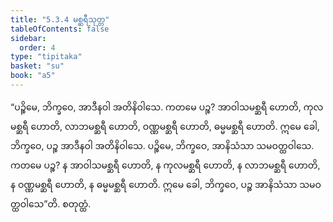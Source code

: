 ```yaml
---
title: "5.3.4 မစ္ဆရီသုတ္တ"
tableOfContents: false
sidebar:
  order: 4
type: "tipitaka"
basket: "su"
book: "a5"
---
```



<DynamicBreadcrumb />

<Division number="224" book="a5" e="ch" v="16" p="225">

<Paragraph number="1267" book="a5">
“ပဉ္စိမေ, ဘိက္ခဝေ, အာဒီနဝါ အတိနိဝါသေ. ကတမေ ပဉ္စ? အာဝါသမစ္ဆရီ ဟောတိ, ကုလမစ္ဆရီ ဟောတိ, လာဘမစ္ဆရီ ဟောတိ, ဝဏ္ဏမစ္ဆရီ ဟောတိ, ဓမ္မမစ္ဆရီ ဟောတိ. ဣမေ ခေါ, ဘိက္ခဝေ, ပဉ္စ အာဒီနဝါ အတိနိဝါသေ.
</Paragraph>

<Paragraph number="1268" book="a5">
ပဉ္စိမေ, ဘိက္ခဝေ, အာနိသံသာ သမဝတ္ထဝါသေ. ကတမေ ပဉ္စ? န အာဝါသမစ္ဆရီ ဟောတိ, န ကုလမစ္ဆရီ ဟောတိ, န လာဘမစ္ဆရီ ဟောတိ, န ဝဏ္ဏမစ္ဆရီ ဟောတိ, န ဓမ္မမစ္ဆရီ ဟောတိ. ဣမေ ခေါ, ဘိက္ခဝေ, ပဉ္စ အာနိသံသာ သမဝတ္ထဝါသေ”တိ.

</Paragraph>
</Division>

<Paragraph number="1269" type="center" book="a5">
စတုတ္ထံ.
</Paragraph>
